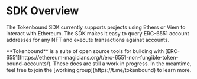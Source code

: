 
# SDK Overview

The Tokenbound SDK currently supports projects using Ethers or Viem to interact with Ethereum. The SDK makes it easy to query ERC-6551 account addresses for any NFT and execute transactions against accounts.

<Callout emoji="✍🏽">
  **Tokenbound** is a suite of open source tools for building with
  [ERC-6551](https://ethereum-magicians.org/t/erc-6551-non-fungible-token-bound-accounts/).
  These docs are still a work in progress. In the meantime, feel free to join
  the [working group](https://t.me/tokenbound) to learn more.
</Callout>
